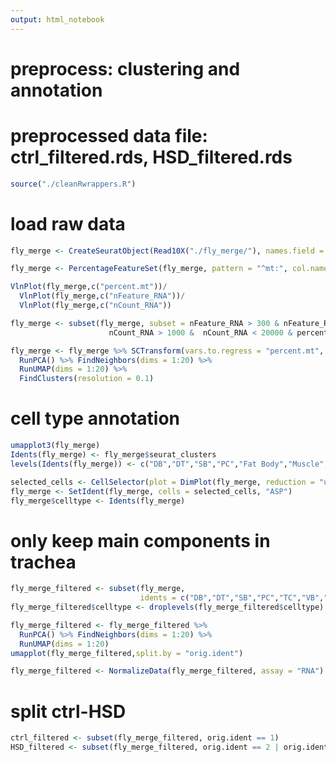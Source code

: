 ```yaml
---
output: html_notebook
---
```

# preprocess: clustering and annotation
# preprocessed data file: ctrl_filtered.rds, HSD_filtered.rds


```r
source("./cleanRwrappers.R")
```

# load raw data

```r
fly_merge <- CreateSeuratObject(Read10X("./fly_merge/"), names.field = 2, names.delim = "-", project = "fly_merge", min.cells = 10, min.features = 200)

fly_merge <- PercentageFeatureSet(fly_merge, pattern = "^mt:", col.name = "percent.mt")

VlnPlot(fly_merge,c("percent.mt"))/
  VlnPlot(fly_merge,c("nFeature_RNA"))/
  VlnPlot(fly_merge,c("nCount_RNA"))

fly_merge <- subset(fly_merge, subset = nFeature_RNA > 300 & nFeature_RNA < 4000 & 
                      nCount_RNA > 1000 &  nCount_RNA < 20000 & percent.mt < 10)

fly_merge <- fly_merge %>% SCTransform(vars.to.regress = "percent.mt", verbose = F) %>% 
  RunPCA() %>% FindNeighbors(dims = 1:20) %>% 
  RunUMAP(dims = 1:20) %>% 
  FindClusters(resolution = 0.1)

```

# cell type annotation
```r
umapplot3(fly_merge)
Idents(fly_merge) <- fly_merge$seurat_clusters
levels(Idents(fly_merge)) <- c("DB","DT","SB","PC","Fat Body","Muscle","TC","VB","LT","NE","GB")

selected_cells <- CellSelector(plot = DimPlot(fly_merge, reduction = "umap"))
fly_merge <- SetIdent(fly_merge, cells = selected_cells, "ASP")
fly_merge$celltype <- Idents(fly_merge)
```

# only keep main components in trachea
```r

fly_merge_filtered <- subset(fly_merge, 
                             idents = c("DB","DT","SB","PC","TC","VB","LT","GB","ASP"))
fly_merge_filtered$celltype <- droplevels(fly_merge_filtered$celltype) 

fly_merge_filtered <- fly_merge_filtered %>% 
  RunPCA() %>% FindNeighbors(dims = 1:20) %>% 
  RunUMAP(dims = 1:20)
umapplot(fly_merge_filtered,split.by = "orig.ident")

fly_merge_filtered <- NormalizeData(fly_merge_filtered, assay = "RNA") %>% ScaleData(assay = "RNA")
```


# split ctrl-HSD
```r
ctrl_filtered <- subset(fly_merge_filtered, orig.ident == 1)
HSD_filtered <- subset(fly_merge_filtered, orig.ident == 2 | orig.ident == 3)

```



